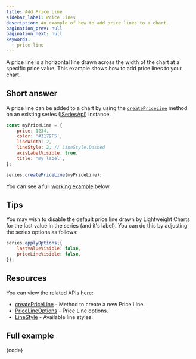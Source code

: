```yaml
---
title: Add Price Line
sidebar_label: Price Lines
description: An example of how to add price lines to a chart.
pagination_prev: null
pagination_next: null
keywords:
  - price line
---
```


A price line is a horizontal line drawn across the width of the chart at a specific price value.
This example shows how to add price lines to your chart.

## Short answer

A price line can be added to a chart by using the
[`createPriceLine`](/docs/api/interfaces/ISeriesApi#createpriceline) method on an existing series
([ISeriesApi](/docs/api/interfaces/ISeriesApi)) instance.

```js
const myPriceLine = {
    price: 1234,
    color: '#3179F5',
    lineWidth: 2,
    lineStyle: 2, // LineStyle.Dashed
    axisLabelVisible: true,
    title: 'my label',
};

series.createPriceLine(myPriceLine);
```

You can see a full [working example](#full-example) below.

## Tips

You may wish to disable the default price line drawn by Lightweight Charts
for the last value in the series (and it's label). You can do this by adjusting the
series options as follows:

```js
series.applyOptions({
    lastValueVisible: false,
    priceLineVisible: false,
});
```

## Resources

You can view the related APIs here:
- [createPriceLine](/docs/api/interfaces/ISeriesApi#createpriceline) - Method to create a new Price Line.
- [PriceLineOptions](/docs/api/interfaces/PriceLineOptions) - Price Line options.
- [LineStyle](/docs/api/enums/LineStyle) - Available line styles.

## Full example


<UsageGuidePartial />


<CodeBlock replaceThemeConstants chart className="language-js" hideableCode>
	{code}
</CodeBlock>
